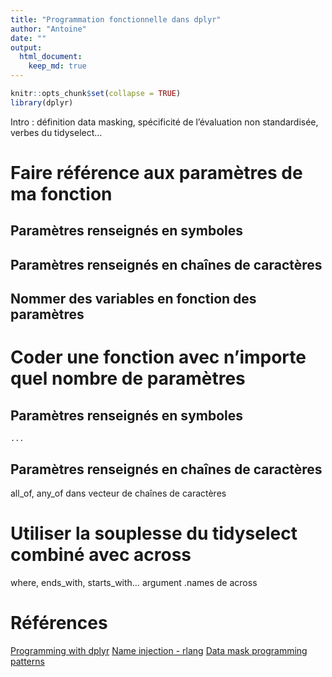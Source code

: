 ```yaml
---
title: "Programmation fonctionnelle dans dplyr"
author: "Antoine"
date: ""
output: 
  html_document:
    keep_md: true
---
```


```r
knitr::opts_chunk$set(collapse = TRUE)
library(dplyr)
```

Intro : définition data masking, spécificité de l'évaluation non standardisée, verbes du tidyselect...

# Faire référence aux paramètres de ma fonction  

## Paramètres renseignés en symboles  

## Paramètres renseignés en chaînes de caractères  

## Nommer des variables en fonction des paramètres  

# Coder une fonction avec n'importe quel nombre de paramètres  

## Paramètres renseignés en symboles  

`...` 

## Paramètres renseignés en chaînes de caractères  
all_of, any_of dans vecteur de chaînes de caractères  

# Utiliser la souplesse du tidyselect combiné avec across   
where, ends_with, starts_with...
argument .names de across  

# Références  

[Programming with dplyr](https://dplyr.tidyverse.org/articles/programming.html#user-supplied-data)
[Name injection - rlang](https://rlang.r-lib.org/reference/glue-operators.html)
[Data mask programming patterns](https://rlang.r-lib.org/reference/topic-data-mask-programming.html)
